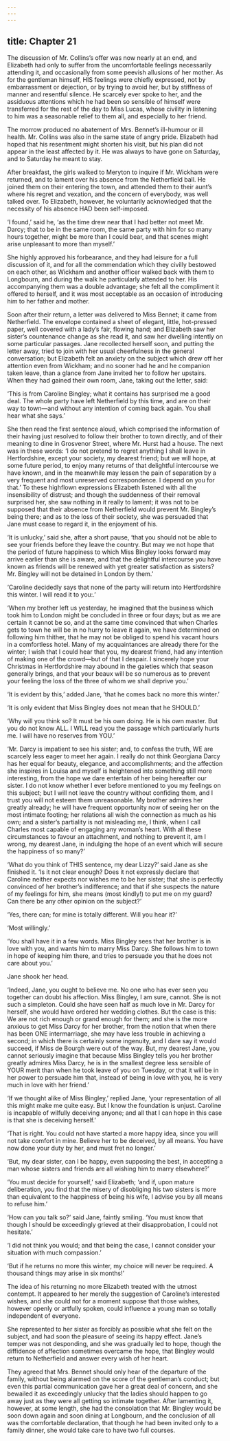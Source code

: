 ```yaml
---
---
---
```

title: Chapter 21
---

The discussion of Mr. Collins’s offer was now nearly at an end, and Elizabeth had only to suffer from the uncomfortable feelings necessarily attending it, and occasionally from some peevish allusions of her mother. As for the gentleman himself, HIS feelings were chiefly expressed, not by embarrassment or dejection, or by trying to avoid her, but by stiffness of manner and resentful silence. He scarcely ever spoke to her, and the assiduous attentions which he had been so sensible of himself were transferred for the rest of the day to Miss Lucas, whose civility in listening to him was a seasonable relief to them all, and especially to her friend.

The morrow produced no abatement of Mrs. Bennet’s ill-humour or ill health. Mr. Collins was also in the same state of angry pride. Elizabeth had hoped that his resentment might shorten his visit, but his plan did not appear in the least affected by it. He was always to have gone on Saturday, and to Saturday he meant to stay.

After breakfast, the girls walked to Meryton to inquire if Mr. Wickham were returned, and to lament over his absence from the Netherfield ball. He joined them on their entering the town, and attended them to their aunt’s where his regret and vexation, and the concern of everybody, was well talked over. To Elizabeth, however, he voluntarily acknowledged that the necessity of his absence HAD been self-imposed.

‘I found,’ said he, ‘as the time drew near that I had better not meet Mr. Darcy; that to be in the same room, the same party with him for so many hours together, might be more than I could bear, and that scenes might arise unpleasant to more than myself.’

She highly approved his forbearance, and they had leisure for a full discussion of it, and for all the commendation which they civilly bestowed on each other, as Wickham and another officer walked back with them to Longbourn, and during the walk he particularly attended to her. His accompanying them was a double advantage; she felt all the compliment it offered to herself, and it was most acceptable as an occasion of introducing him to her father and mother.

Soon after their return, a letter was delivered to Miss Bennet; it came from Netherfield. The envelope contained a sheet of elegant, little, hot-pressed paper, well covered with a lady’s fair, flowing hand; and Elizabeth saw her sister’s countenance change as she read it, and saw her dwelling intently on some particular passages. Jane recollected herself soon, and putting the letter away, tried to join with her usual cheerfulness in the general conversation; but Elizabeth felt an anxiety on the subject which drew off her attention even from Wickham; and no sooner had he and he companion taken leave, than a glance from Jane invited her to follow her upstairs. When they had gained their own room, Jane, taking out the letter, said:

‘This is from Caroline Bingley; what it contains has surprised me a good deal. The whole party have left Netherfield by this time, and are on their way to town—and without any intention of coming back again. You shall hear what she says.’

She then read the first sentence aloud, which comprised the information of their having just resolved to follow their brother to town directly, and of their meaning to dine in Grosvenor Street, where Mr. Hurst had a house. The next was in these words: ‘I do not pretend to regret anything I shall leave in Hertfordshire, except your society, my dearest friend; but we will hope, at some future period, to enjoy many returns of that delightful intercourse we have known, and in the meanwhile may lessen the pain of separation by a very frequent and most unreserved correspondence. I depend on you for that.’ To these highflown expressions Elizabeth listened with all the insensibility of distrust; and though the suddenness of their removal surprised her, she saw nothing in it really to lament; it was not to be supposed that their absence from Netherfield would prevent Mr. Bingley’s being there; and as to the loss of their society, she was persuaded that Jane must cease to regard it, in the enjoyment of his.

‘It is unlucky,’ said she, after a short pause, ‘that you should not be able to see your friends before they leave the country. But may we not hope that the period of future happiness to which Miss Bingley looks forward may arrive earlier than she is aware, and that the delightful intercourse you have known as friends will be renewed with yet greater satisfaction as sisters? Mr. Bingley will not be detained in London by them.’

‘Caroline decidedly says that none of the party will return into Hertfordshire this winter. I will read it to you:.’

‘When my brother left us yesterday, he imagined that the business which took him to London might be concluded in three or four days; but as we are certain it cannot be so, and at the same time convinced that when Charles gets to town he will be in no hurry to leave it again, we have determined on following him thither, that he may not be obliged to spend his vacant hours in a comfortless hotel. Many of my acquaintances are already there for the winter; I wish that I could hear that you, my dearest friend, had any intention of making one of the crowd—but of that I despair. I sincerely hope your Christmas in Hertfordshire may abound in the gaieties which that season generally brings, and that your beaux will be so numerous as to prevent your feeling the loss of the three of whom we shall deprive you.’

‘It is evident by this,’ added Jane, ‘that he comes back no more this winter.’

‘It is only evident that Miss Bingley does not mean that he SHOULD.’

‘Why will you think so? It must be his own doing. He is his own master. But you do not know ALL. I WILL read you the passage which particularly hurts me. I will have no reserves from YOU.’

‘Mr. Darcy is impatient to see his sister; and, to confess the truth, WE are scarcely less eager to meet her again. I really do not think Georgiana Darcy has her equal for beauty, elegance, and accomplishments; and the affection she inspires in Louisa and myself is heightened into something still more interesting, from the hope we dare entertain of her being hereafter our sister. I do not know whether I ever before mentioned to you my feelings on this subject; but I will not leave the country without confiding them, and I trust you will not esteem them unreasonable. My brother admires her greatly already; he will have frequent opportunity now of seeing her on the most intimate footing; her relations all wish the connection as much as his own; and a sister’s partiality is not misleading me, I think, when I call Charles most capable of engaging any woman’s heart. With all these circumstances to favour an attachment, and nothing to prevent it, am I wrong, my dearest Jane, in indulging the hope of an event which will secure the happiness of so many?’

‘What do you think of THIS sentence, my dear Lizzy?’ said Jane as she finished it. ‘Is it not clear enough? Does it not expressly declare that Caroline neither expects nor wishes me to be her sister; that she is perfectly convinced of her brother’s indifference; and that if she suspects the nature of my feelings for him, she means (most kindly!) to put me on my guard? Can there be any other opinion on the subject?’

‘Yes, there can; for mine is totally different. Will you hear it?’

‘Most willingly.’

‘You shall have it in a few words. Miss Bingley sees that her brother is in love with you, and wants him to marry Miss Darcy. She follows him to town in hope of keeping him there, and tries to persuade you that he does not care about you.’

Jane shook her head.

‘Indeed, Jane, you ought to believe me. No one who has ever seen you together can doubt his affection. Miss Bingley, I am sure, cannot. She is not such a simpleton. Could she have seen half as much love in Mr. Darcy for herself, she would have ordered her wedding clothes. But the case is this: We are not rich enough or grand enough for them; and she is the more anxious to get Miss Darcy for her brother, from the notion that when there has been ONE intermarriage, she may have less trouble in achieving a second; in which there is certainly some ingenuity, and I dare say it would succeed, if Miss de Bourgh were out of the way. But, my dearest Jane, you cannot seriously imagine that because Miss Bingley tells you her brother greatly admires Miss Darcy, he is in the smallest degree less sensible of YOUR merit than when he took leave of you on Tuesday, or that it will be in her power to persuade him that, instead of being in love with you, he is very much in love with her friend.’

‘If we thought alike of Miss Bingley,’ replied Jane, ‘your representation of all this might make me quite easy. But I know the foundation is unjust. Caroline is incapable of wilfully deceiving anyone; and all that I can hope in this case is that she is deceiving herself.’

‘That is right. You could not have started a more happy idea, since you will not take comfort in mine. Believe her to be deceived, by all means. You have now done your duty by her, and must fret no longer.’

‘But, my dear sister, can I be happy, even supposing the best, in accepting a man whose sisters and friends are all wishing him to marry elsewhere?’

‘You must decide for yourself,’ said Elizabeth; ‘and if, upon mature deliberation, you find that the misery of disobliging his two sisters is more than equivalent to the happiness of being his wife, I advise you by all means to refuse him.’

‘How can you talk so?’ said Jane, faintly smiling. ‘You must know that though I should be exceedingly grieved at their disapprobation, I could not hesitate.’

‘I did not think you would; and that being the case, I cannot consider your situation with much compassion.’

‘But if he returns no more this winter, my choice will never be required. A thousand things may arise in six months!’

The idea of his returning no more Elizabeth treated with the utmost contempt. It appeared to her merely the suggestion of Caroline’s interested wishes, and she could not for a moment suppose that those wishes, however openly or artfully spoken, could influence a young man so totally independent of everyone.

She represented to her sister as forcibly as possible what she felt on the subject, and had soon the pleasure of seeing its happy effect. Jane’s temper was not desponding, and she was gradually led to hope, though the diffidence of affection sometimes overcame the hope, that Bingley would return to Netherfield and answer every wish of her heart.

They agreed that Mrs. Bennet should only hear of the departure of the family, without being alarmed on the score of the gentleman’s conduct; but even this partial communication gave her a great deal of concern, and she bewailed it as exceedingly unlucky that the ladies should happen to go away just as they were all getting so intimate together. After lamenting it, however, at some length, she had the consolation that Mr. Bingley would be soon down again and soon dining at Longbourn, and the conclusion of all was the comfortable declaration, that though he had been invited only to a family dinner, she would take care to have two full courses.